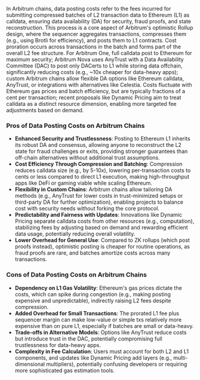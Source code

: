 In Arbitrum chains, data posting costs refer to the fees incurred for submitting compressed batches of L2 transaction data to Ethereum (L1) as calldata, ensuring data availability (DA) for security, fraud proofs, and state reconstruction. This process is a core aspect of Arbitrum's optimistic Rollup design, where the sequencer aggregates transactions, compresses them (e.g., using Brotli for efficiency), and posts them to L1 contracts. Cost proration occurs across transactions in the batch and forms part of the overall L2 fee structure. For Arbitrum One, full calldata post to Ethereum for maximum security; Arbitrum Nova uses AnyTrust with a Data Availability Committee (DAC) to post only <a data-quicklook-from="data-availability-certificate">DACerts</a> to L1 while storing data offchain, significantly reducing costs (e.g., ~10x cheaper for data-heavy apps); custom Arbitrum chains allow flexible DA options like Ethereum calldata, AnyTrust, or integrations with alternatives like Celestia. Costs fluctuate with Ethereum gas prices and batch efficiency, but are typically fractions of a cent per transaction; recent proposals like Dynamic Pricing aim to treat calldata as a distinct resource dimension, enabling more targeted fee adjustments based on demand.

### Pros of Data Posting Costs on Arbitrum Chains

- **Enhanced Security and Trustlessness**: Posting to Ethereum L1 inherits its robust DA and consensus, allowing anyone to reconstruct the L2 state for fraud challenges or exits, providing stronger guarantees than off-chain alternatives without additional trust assumptions.
- **Cost Efficiency Through Compression and Batching**: Compression reduces calldata size (e.g., by 5-10x), lowering per-transaction costs to cents or less compared to direct L1 execution, making high-throughput apps like DeFi or gaming viable while scaling Ethereum.
- **Flexibility in Custom Chains**: Arbitrum chains allow tailoring DA methods (e.g., AnyTrust for lower costs in trust-minimized setups or third-party DA for further optimization), enabling projects to balance cost with security needs without forking the core protocol.
- **Predictability and Fairness with Updates**: Innovations like Dynamic Pricing separate calldata costs from other resources (e.g., computation), stabilizing fees by adjusting based on demand and rewarding efficient data usage, potentially reducing overall volatility.
- **Lower Overhead for General Use**: Compared to ZK rollups (which post proofs instead), optimistic posting is cheaper for routine operations, as fraud proofs are rare, and batches amortize costs across many transactions.

### Cons of Data Posting Costs on Arbitrum Chains

- **Dependency on L1 Gas Volatility**: Ethereum's gas prices dictate the costs, which can spike during congestion (e.g., making posting expensive and unpredictable), indirectly raising L2 fees despite compression.
- **Added Overhead for Small Transactions**: The prorated L1 fee plus sequencer margin can make low-value or simple txs relatively more expensive than on pure L1, especially if batches are small or data-heavy.
- **Trade-offs in Alternative Models**: Options like AnyTrust reduce costs but introduce trust in the DAC, potentially compromising full trustlessness for data-heavy apps.
- **Complexity in Fee Calculation**: Users must account for both L2 and L1 components, and updates like Dynamic Pricing add layers (e.g., multi-dimensional multipliers), potentially confusing developers or requiring more sophisticated gas estimation tools.
